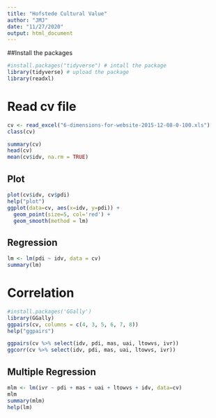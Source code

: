 ```yaml
---
title: "Hofstede Cultural Value"
author: "JMJ"
date: "11/27/2020"
output: html_document
---
```


##Install the packages

```r
#install.packages("tidyverse") # intall the package
library(tidyverse) # upload the package
library(readxl)
```

# Read cv file
```r
cv <- read_excel("6-dimensions-for-website-2015-12-08-0-100.xls")
class(cv)

summary(cv)
head(cv)
mean(cv$idv, na.rm = TRUE)
```

## Plot

```r
plot(cv$idv, cv$pdi)
help("plot")
ggplot(data=cv, aes(x=idv, y=pdi)) +
  geom_point(size=5, col='red') +
  geom_smooth(method = lm)
```
## Regression
```r
lm <- lm(pdi ~ idv, data = cv)
summary(lm)
```
# Correlation
```r
#install.packages('GGally')
library(GGally)
ggpairs(cv, columns = c(4, 3, 5, 6, 7, 8))
help("ggpairs")

ggpairs(cv %>% select(idv, pdi, mas, uai, ltowvs, ivr))
ggcorr(cv %>% select(idv, pdi, mas, uai, ltowvs, ivr))

```
## Multiple Regression

```r

mlm <- lm(ivr ~ pdi + mas + uai + ltowvs + idv, data=cv)
mlm
summary(mlm)
help(lm)
```

